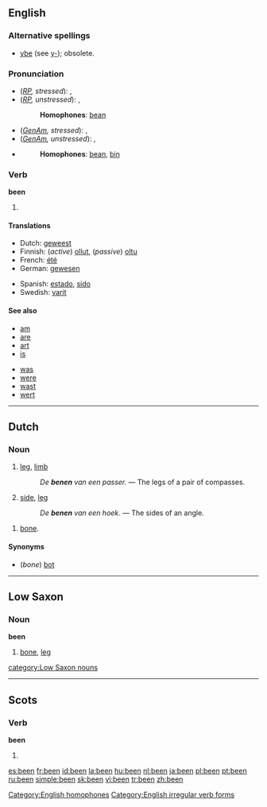 {{see|ben|Ben}}

==English==

{{rank|who|said|would|46|been|will|no|them}}

===Alternative spellings===
*[[ybe]] (see [[y-]]); obsolete.

===Pronunciation===
*(''[[RP]], stressed''): {{IPA|/ˈbiːn/}}, {{SAMPA|/"bi:n/}}
*(''[[RP]], unstressed''): {{IPA|/bin/}}, {{SAMPA|/bin/}}
*:'''Homophones''': [[bean]] [[Category:English homophones]]
*:{{rhymes|iːn}}
*(''[[GenAm]], stressed''): {{IPA|/ˈbɪn/}}, {{SAMPA|/"bIn/}}
*(''[[GenAm]], unstressed''): {{IPA|/bɪn/}}, {{SAMPA|/bIn/}}
*{{audio|en-us-been.ogg|Audio (US)}}
*:'''Homophones''': [[bean]], [[bin]]
*:{{rhymes|ɪn}}

===Verb===
'''been''' 

# {{past participle of|[[be]]}}

====Translations====
{{trans-top|past participle of ''to be''}}
*Dutch: [[geweest]]
*Finnish: (''active'') [[olla#Finnish|ollut]], (''passive'') [[olla#Finnish|oltu]]
*French: [[été]]
*German: [[gewesen]]
{{trans-mid}}
*Spanish: [[estado]], [[sido]]
*Swedish: [[varit]]
{{trans-bottom}}

====See also====
{{top2}}
*[[am]]
*[[are]]
*[[art]]
*[[is]]
{{mid2}}
*[[was]]
*[[were]]
*[[wast]]
*[[wert]]
{{bottom}}

[[Category:English irregular verb forms]]

----

==Dutch==

===Noun===
{{nl-noun|g=n|benen|beentje}}

# {{anatomy|lang=nl}} [[leg]], [[limb]]
#: ''De '''benen''' van een passer.'' &mdash; The legs of a pair of compasses.
# {{mathematics|lang=nl}} [[side]], [[leg]]
#: ''De '''benen''' van een hoek.'' &mdash; The sides of an angle.

{{nl-noun|g=n|pl1=beenderen|pl2=benen|dim=beentje|dimpl1=beentjes|dimpl2=beendertjes}}

# [[bone]].

====Synonyms====
* (''bone'') [[bot]]

----

==Low Saxon==

===Noun===
'''been'''

# [[bone]], [[leg]]

[[category:Low Saxon nouns]]

----

==Scots==

===Verb===
'''been'''

# {{past participle of|tae [[be#Scots|be]]|lang=Scots}}

[[es:been]]
[[fr:been]]
[[id:been]]
[[la:been]]
[[hu:been]]
[[nl:been]]
[[ja:been]]
[[pl:been]]
[[pt:been]]
[[ru:been]]
[[simple:been]]
[[sk:been]]
[[vi:been]]
[[tr:been]]
[[zh:been]]